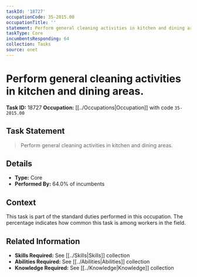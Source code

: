 ```yaml
---
taskId: '18727'
occupationCode: 35-2015.00
occupationTitle: ''
statement: Perform general cleaning activities in kitchen and dining areas.
taskType: Core
incumbentsResponding: 64
collection: Tasks
source: onet
---
```

# Perform general cleaning activities in kitchen and dining areas.

**Task ID:** 18727
**Occupation:** [[../Occupations|Occupation]] with code `35-2015.00`

## Task Statement

> Perform general cleaning activities in kitchen and dining areas.

## Details

- **Type:** Core
- **Performed By:** 64.0% of incumbents

## Context

This task is part of the standard duties performed in this occupation. The percentage indicates how common this task is among workers in the field.

## Related Information

- **Skills Required:** See [[../Skills|Skills]] collection
- **Abilities Required:** See [[../Abilities|Abilities]] collection
- **Knowledge Required:** See [[../Knowledge|Knowledge]] collection
